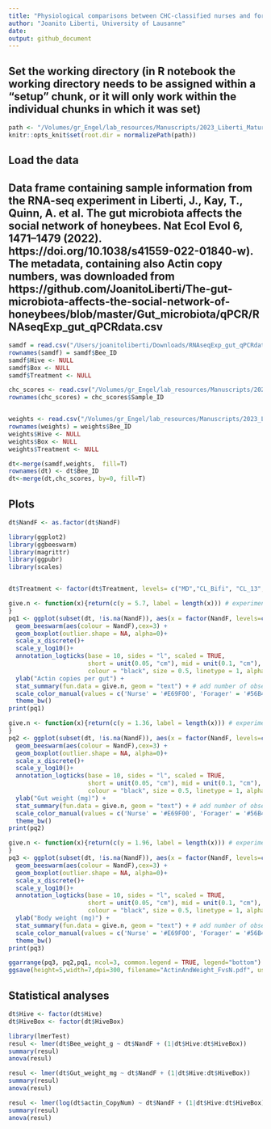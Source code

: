 ```yaml
---
title: "Physiological comparisons between CHC-classified nurses and foragers in the RNA-sequencing experiment"
author: "Joanito Liberti, University of Lausanne"
date: 
output: github_document
---
```


## **Set the working directory (in R notebook the working directory needs to be assigned within a "setup" chunk, or it will only work within the individual chunks in which it was set)**
```r
path <- "/Volumes/gr_Engel/lab_resources/Manuscripts/2023_Liberti_Maturation/Code/"
knitr::opts_knit$set(root.dir = normalizePath(path)) 
```

## **Load the data**  
## Data frame containing sample information from the RNA-seq experiment in Liberti, J., Kay, T., Quinn, A. et al. The gut microbiota affects the social network of honeybees. Nat Ecol Evol 6, 1471–1479 (2022). https://doi.org/10.1038/s41559-022-01840-w). The metadata, containing also Actin copy numbers, was downloaded from https://github.com/JoanitoLiberti/The-gut-microbiota-affects-the-social-network-of-honeybees/blob/master/Gut_microbiota/qPCR/RNAseqExp_gut_qPCRdata.csv
```r
samdf = read.csv("/Users/joanitoliberti/Downloads/RNAseqExp_gut_qPCRdata.csv", header = T, fill=TRUE, na.strings=c(""," ","NA")) # fill=TRUE allows to read a table with missing entries
rownames(samdf) = samdf$Bee_ID
samdf$Hive <- NULL
samdf$Box <- NULL
samdf$Treatment <- NULL

chc_scores <- read.csv("/Volumes/gr_Engel/lab_resources/Manuscripts/2023_Liberti_Maturation/Code/CHC_profiles/IDs_RNAseq_CHCs.csv", header = T, fill=TRUE,  na.strings=c(""," ","NA"))
rownames(chc_scores) = chc_scores$Sample_ID


weights <- read.csv("/Volumes/gr_Engel/lab_resources/Manuscripts/2023_Liberti_Maturation/Code/Weight/Weights_RNAseqExp.csv", header = T, fill=TRUE,  na.strings=c(""," ","NA"))
rownames(weights) = weights$Bee_ID
weights$Hive <- NULL
weights$Box <- NULL
weights$Treatment <- NULL

dt<-merge(samdf,weights,  fill=T)
rownames(dt) <- dt$Bee_ID
dt<-merge(dt,chc_scores, by=0, fill=T)
```

## Plots
```r
dt$NandF <- as.factor(dt$NandF)

library(ggplot2)
library(ggbeeswarm)
library(magrittr)
library(ggpubr)
library(scales)


dt$Treatment <- factor(dt$Treatment, levels= c("MD","CL_Bifi", "CL_13", "CL"))

give.n <- function(x){return(c(y = 5.7, label = length(x))) # experiment with the multiplier to find the perfect position
}
pq1 <- ggplot(subset(dt, !is.na(NandF)), aes(x = factor(NandF, levels=c("Nurse", "Forager")), y = actin_CopyNum))+ 
  geom_beeswarm(aes(colour = NandF),cex=3) +
  geom_boxplot(outlier.shape = NA, alpha=0)+
  scale_x_discrete()+ 
  scale_y_log10()+
  annotation_logticks(base = 10, sides = "l", scaled = TRUE,
                      short = unit(0.05, "cm"), mid = unit(0.1, "cm"), long = unit(0.2, "cm"),
                      colour = "black", size = 0.5, linetype = 1, alpha = 1, color = NULL)+
  ylab("Actin copies per gut") +
  stat_summary(fun.data = give.n, geom = "text") + # add number of observations
  scale_color_manual(values = c('Nurse' = '#E69F00', 'Forager' = '#56B4E9'))+ # colors
  theme_bw()
print(pq1)

give.n <- function(x){return(c(y = 1.36, label = length(x))) # experiment with the multiplier to find the perfect position
}
pq2 <- ggplot(subset(dt, !is.na(NandF)), aes(x = factor(NandF, levels=c("Nurse", "Forager")), y = Gut_weight_mg))+ 
  geom_beeswarm(aes(colour = NandF),cex=3) +
  geom_boxplot(outlier.shape = NA, alpha=0)+
  scale_x_discrete()+ 
  scale_y_log10()+
  annotation_logticks(base = 10, sides = "l", scaled = TRUE,
                      short = unit(0.05, "cm"), mid = unit(0.1, "cm"), long = unit(0.2, "cm"),
                      colour = "black", size = 0.5, linetype = 1, alpha = 1, color = NULL)+
  ylab("Gut weight (mg)") +
  stat_summary(fun.data = give.n, geom = "text") + # add number of observations
  scale_color_manual(values = c('Nurse' = '#E69F00', 'Forager' = '#56B4E9'))+ # colors
  theme_bw()
print(pq2)

give.n <- function(x){return(c(y = 1.96, label = length(x))) # experiment with the multiplier to find the perfect position
}
pq3 <- ggplot(subset(dt, !is.na(NandF)), aes(x = factor(NandF, levels=c("Nurse", "Forager")), y = Bee_weight_mg))+ 
  geom_beeswarm(aes(colour = NandF),cex=3) +
  geom_boxplot(outlier.shape = NA, alpha=0)+
  scale_x_discrete()+ 
  scale_y_log10()+
  annotation_logticks(base = 10, sides = "l", scaled = TRUE,
                      short = unit(0.05, "cm"), mid = unit(0.1, "cm"), long = unit(0.2, "cm"),
                      colour = "black", size = 0.5, linetype = 1, alpha = 1, color = NULL)+
  ylab("Body weight (mg)") +
  stat_summary(fun.data = give.n, geom = "text") + # add number of observations
  scale_color_manual(values = c('Nurse' = '#E69F00', 'Forager' = '#56B4E9'))+ # colors
  theme_bw()
print(pq3)

ggarrange(pq3, pq2,pq1, ncol=3, common.legend = TRUE, legend="bottom")
ggsave(height=5,width=7,dpi=300, filename="ActinAndWeight_FvsN.pdf", useDingbats=FALSE)
```

## Statistical analyses
```r
dt$Hive <- factor(dt$Hive)
dt$HiveBox <- factor(dt$HiveBox)

library(lmerTest)
resul <- lmer(dt$Bee_weight_g ~ dt$NandF + (1|dt$Hive:dt$HiveBox))
summary(resul)
anova(resul)

resul <- lmer(dt$Gut_weight_mg ~ dt$NandF + (1|dt$Hive:dt$HiveBox))
summary(resul)
anova(resul)

resul <- lmer(log(dt$actin_CopyNum) ~ dt$NandF + (1|dt$Hive:dt$HiveBox))
summary(resul)
anova(resul)
```